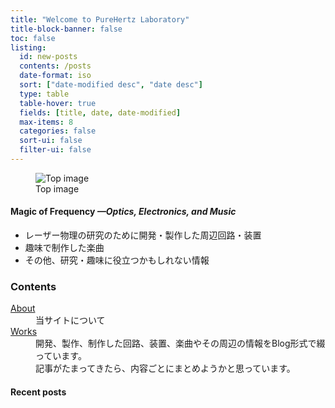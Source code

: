 ```yaml
---
title: "Welcome to PureHertz Laboratory"
title-block-banner: false
toc: false
listing: 
  id: new-posts
  contents: /posts
  date-format: iso
  sort: ["date-modified desc", "date desc"]
  type: table
  table-hover: true
  fields: [title, date, date-modified]
  max-items: 8
  categories: false
  sort-ui: false
  filter-ui: false
---
```


![Top image](/common/title.jpg)

#### Magic of Frequency  *---Optics, Electronics, and Music*

- レーザー物理の研究のために開発・製作した周辺回路・装置
- 趣味で制作した楽曲
- その他、研究・趣味に役立つかもしれない情報

|

### Contents

[About](about.qmd)
: 当サイトについて

[Works](works.qmd)
: 開発、製作、制作した回路、装置、楽曲やその周辺の情報をBlog形式で綴っています。  
  記事がたまってきたら、内容ごとにまとめようかと思っています。

<!-- ::: {.callout-note appearance="simple"}
2024-03-02: ウェブサイトを公開
::: -->

#### Recent posts{.unnumbered}

::: {#new-posts}
:::